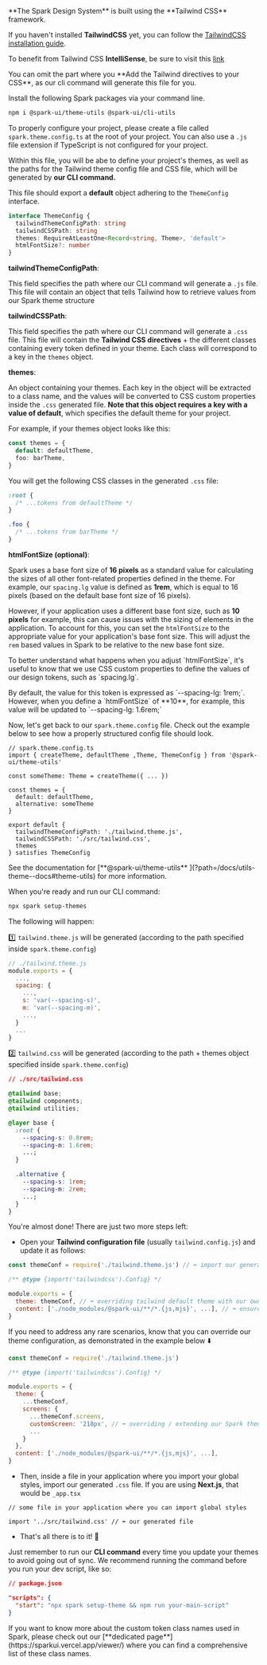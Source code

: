 
<Meta title="Getting Started" />

<StoryHeading label="Getting started" as="h1" />

<Alert marginBottom="medium">
  **The Spark Design System** is built using the **Tailwind CSS** framework.
</Alert>

<StoryHeading label="Set up TailwindCSS" as="h2" />

If you haven't installed **TailwindCSS** yet, you can follow the [TailwindCSS installation guide](https://tailwindcss.com/docs/installation).

To benefit from Tailwind CSS **IntelliSense**, be sure to visit this [link](https://tailwindcss.com/docs/editor-setup#intelli-sense-for-vs-code)

<Alert kind="warning" marginBottom="medium">
  You can omit the part where you **Add the Tailwind directives to your CSS**, as our cli command
  will generate this file for you.
</Alert>

<StoryHeading label="Installation" as="h2" />

Install the following Spark packages via your command line.

```bash
npm i @spark-ui/theme-utils @spark-ui/cli-utils
```

<StoryHeading label="✨ Creating your spark.theme.config file" as="h2" />

To properly configure your project, please create a file called `spark.theme.config.ts` at the root of your project. You can also use a `.js` file extension if TypeScript is not configured for your project.

Within this file, you will be abe to define your project's themes, as well as the paths for the Tailwind theme config file and CSS file, which will be generated by **our CLI command.**

This file should export a **default** object adhering to the `ThemeConfig` interface.

```ts
interface ThemeConfig {
  tailwindThemeConfigPath: string
  tailwindCSSPath: string
  themes: RequireAtLeastOne<Record<string, Theme>, 'default'>
  htmlFontSize?: number
}
```

**tailwindThemeConfigPath**:

This field specifies the path where our CLI command will generate a `.js` file. This file will contain an object that tells Tailwind how to retrieve values from our Spark theme structure

**tailwindCSSPath**:

This field specifies the path where our CLI command will generate a `.css` file. This file will contain the **Tailwind CSS directives** + the different classes containing every token defined in your theme. Each class will correspond to a key in the `themes` object.

**themes**:

An object containing your themes. Each key in the object will be extracted to a class name, and the values will be converted to CSS custom properties inside the `.css` generated file. **Note that this object requires a key with a value of default**, which specifies the default theme for your project.

For example, if your themes object looks like this:

```ts
const themes = {
  default: defaultTheme,
  foo: barTheme,
}
```

You will get the following CSS classes in the generated `.css` file:

```css
:root {
  /* ...tokens from defaultTheme */
}

.foo {
  /* ...tokens from barTheme */
}
```

**htmlFontSize (optional)**:

Spark uses a base font size of **16 pixels** as a standard value for calculating the sizes of all other font-related properties defined in the theme. For example, our `spacing.lg` value is defined as **1rem**, which is equal to 16 pixels (based on the default base font size of 16 pixels).

However, if your application uses a different base font size, such as **10 pixels** for example, this can cause issues with the sizing of elements in the application. To account for this, you can set the `htmlFontSize` to the appropriate value for your application's base font size. This will adjust the `rem` based values in Spark to be relative to the new base font size.

<Alert>
  <p>
    To better understand what happens when you adjust `htmlFontSize`, it's useful to know that we
    use CSS custom properties to define the values of our design tokens, such as `spacing.lg`.
  </p>
  <p>
    By default, the value for this token is expressed as `--spacing-lg: 1rem;`. However, when you
    define a `htmlFontSize` of **10**, for example, this value will be updated to `--spacing-lg:
    1.6rem;`
  </p>
</Alert>

Now, let's get back to our `spark.theme.config` file. Check out the example below to see how a properly structured config file should look.

```tsx
// spark.theme.config.ts
import { createTheme, defaultTheme ,Theme, ThemeConfig } from '@spark-ui/theme-utils'

const someTheme: Theme = createTheme({ ... })

const themes = {
  default: defaultTheme,
  alternative: someTheme
}

export default {
  tailwindThemeConfigPath: './tailwind.theme.js',
  tailwindCSSPath: './src/tailwind.css',
  themes
} satisfies ThemeConfig
```

<Alert>
  See the documentation for [**@spark-ui/theme-utils** ](?path=/docs/utils-theme--docs#theme-utils)
  for more information.
</Alert>

<StoryHeading label="CLI command" as="h2" />

When you're ready and run our CLI command:

```bash
npx spark setup-themes
```

The following will happen:

1️⃣ `tailwind.theme.js` will be generated (according to the path specified inside `spark.theme.config`)

```js
// ./tailwind.theme.js
module.exports = {
  ...,
  spacing: {
    ...,
    s: 'var(--spacing-s)',
    m: 'var(--spacing-m)',
    ...,
  }
  ...
}
```

2️⃣ `tailwind.css` will be generated (according to the path + themes object specified inside `spark.theme.config`)

```css
// ./src/tailwind.css

@tailwind base;
@tailwind components;
@tailwind utilities;

@layer base {
  :root {
    --spacing-s: 0.8rem;
    --spacing-m: 1.6rem;
    ...;
  }

  .alternative {
    --spacing-s: 1rem;
    --spacing-m: 2rem;
    ...;
  }
}
```

<StoryHeading label="Final steps" as="h2" />

You're almost done! There are just two more steps left:

- Open your **Tailwind configuration file** (usually `tailwind.config.js`) and update it as follows:

```js
const themeConf = require('./tailwind.theme.js') // ⬅️ import our generated file

/** @type {import('tailwindcss').Config} */

module.exports = {
  theme: themeConf, // ⬅️ overriding tailwind default theme with our own
  content: ['./node_modules/@spark-ui/**/*.{js,mjs}', ...], // ⬅️ ensure that the Spark components are scanned
}
```

<Alert>
  If you need to address any rare scenarios, know that you can override our theme configuration, as
  demonstrated in the example below ⬇️
</Alert>

```js
const themeConf = require('./tailwind.theme.js')

/** @type {import('tailwindcss').Config} */

module.exports = {
  theme: {
    ...themeConf,
    screens: {
      ...themeConf.screens,
      customScreen: '218px', // ⬅️ overriding / extending our Spark theme configuration
      ...
    }
  },
  content: ['./node_modules/@spark-ui/**/*.{js,mjs}', ...],
}
```

- Then, inside a file in your application where you import your global styles, import our generated `.css` file. If you are using **Next.js**, that would be `_app.tsx`

```tsx
// some file in your application where you can import global styles

import '../src/tailwind.css' // ⬅️ our generated file
```

- That's all there is to it! 🎉

Just remember to run our **CLI command** every time you update your themes to avoid going out of sync. We recommend running the command before you run your dev script, like so:

```json
// package.json

"scripts": {
  "start": "npx spark setup-theme && npm run your-main-script"
}
```

<Alert>
  If you want to know more about the custom token class names used in Spark, please check out our
  [**dedicated page**](https://sparkui.vercel.app/viewer/) where you can find a comprehensive list
  of these class names.
</Alert>
